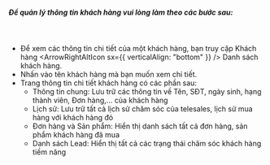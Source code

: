 
##### Để quản lý thông tin khách hàng vui lòng làm theo các bước sau:

<br />

- Để xem các thông tin chi tiết của một khách hàng, bạn truy cập Khách hàng <ArrowRightAltIcon sx={{ verticalAlign: "bottom" }} /> Danh sách khách hàng.
- Nhấn vào tên khách hàng mà bạn muốn xem chi tiết.
- Trang thông tin chi tiết khách hàng có các phần sau:
  - Thông tin chung: Lưu trữ các thông tin về Tên, SĐT, ngày sinh, hạng thành viên, Đơn hàng,... của khách hàng
  - Lịch sử: Lưu trữ tất cả lịch sử chăm sóc của telesales, lịch sử mua hàng với khách hàng đó
  - Đơn hàng và Sản phẩm: Hiển thị danh sách tất cả đơn hàng, sản phẩm khách hàng đã mua
  - Danh sách Lead: Hiển thị tất cả các trạng thái chăm sóc khách hàng tiềm năng
